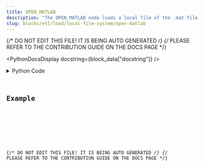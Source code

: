 ```yaml
---
title: OPEN_MATLAB
description: "The OPEN_MATLAB node loads a local file of the .mat file format."
slug: blocks/etl/load/local-file-system/open-matlab
---
```


{/* DO NOT EDIT THIS FILE! IT IS BEING AUTO GENERATED */}
{/* PLEASE REFER TO THE CONTRIBUTION GUIDE ON THE DOCS PAGE */}


<PythonDocsDisplay docstring={block_data["docstring"]} />
<details>
<summary>Python Code</summary>



<Code code={pythonCode} lang="py" wrap theme="dracula" />

[Find this Flojoy Block on GitHub](https://github.com/flojoy-ai/blocks/blob/main/blocks/ETL/LOAD/LOCAL_FILE_SYSTEM/OPEN_MATLAB/OPEN_MATLAB.py)

</details>

## Example


<GetHelpWidget />


<AppDisplay app={app} blockName="OPEN_MATLAB" client:visible />


<Example />

{/* DO NOT EDIT THIS FILE! IT IS BEING AUTO GENERATED */}
{/* PLEASE REFER TO THE CONTRIBUTION GUIDE ON THE DOCS PAGE */}
